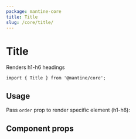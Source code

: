 ```yaml
---
package: mantine-core
title: Title
slug: /core/title/
---
```



# Title

Renders h1-h6 headings

<PageHeader
  source="mantine-core/src/Title/Title.tsx"
  docs="core/Title.mdx"
  package="@mantine/core"
/>

```tsx
import { Title } from '@mantine/core';
```

## Usage

Pass `order` prop to render specific element (h1-h6):

<TitleBaseDemo />

## Component props

<PropsTable component="Title" />
